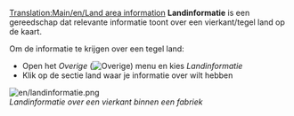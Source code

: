 [[Translation:Main/en/Land area information]]
'''Landinformatie''' is een gereedschap dat relevante informatie toont over een vierkant/tegel land op de kaart.

Om de informatie te krijgen over een tegel land:

*Open het ''Overige'' ([[File:en/Other button.png|Overige]]) menu en kies ''Landinformatie''
*Klik op de sectie land waar je informatie over wilt hebben

[[File:en/landinformatie.png]]<br>
''Landinformatie over een vierkant binnen een fabriek''
